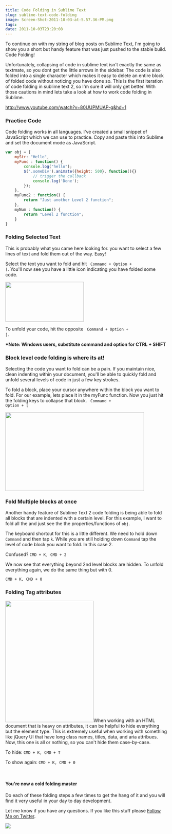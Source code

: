 ```yaml
---
title: Code Folding in Sublime Text
slug: sublime-text-code-folding
image: Screen-Shot-2011-10-03-at-5.57.36-PM.png
tags: 
date: 2011-10-03T23:20:08
---
```


To continue on with my string of blog posts on Sublime Text, I'm going to show you a short but handy feature that was just pushed to the stable build. Code Folding!

Unfortunately, collapsing of code in sublime text isn't exactly the same as textmate, so you dont get the little arrows in the sidebar. The code is also folded into a single character which makes it easy to delete an entire block of folded code without noticing you have done so. This is the first iteration of code folding in sublime text 2, so I'm sure it will only get better. With those cautions in mind lets take a look at how to work code folding in Sublime.
<!--more-->

http://www.youtube.com/watch?v=80UUPMUAP-g&hd=1

<h3>Practice Code</h3>

Code folding works in all languages. I've created a small snippet of JavaScript which we can use to practice. Copy and paste this into Sublime and set the document mode as JavaScript.


```js
var obj = {
    myStr: "Hello",
    myFunc : function() {
        console.log("hello");
        $('.someDiv').animate({height: 500}, function(){}
            // trigger the callback
            console.log('Done');
        });
    },
    myFunc2 : function() {
        return "Just another Level 2 function";
    },
    myNum : function() {
        return "Level 2 function";
    }
}
```

<h3>Folding Selected Text</h3>

This is probably what you came here looking for. you want to select a few lines of text and fold them out of the way. Easy!

Select the text you want to fold and hit <code> Command + Option + [</code>. You'll now see you have a little icon indicating you have folded some code.

<img class="alignleft size-full wp-image-423" title="Screen Shot 2011-10-03 at 5.32.13 PM" src="Screen-Shot-2011-10-03-at-5.32.13-PM.png" alt="" width="244" height="124" />

To unfold your code, hit the opposite <code> Command + Option + ]</code>.

<strong>*Note:  Windows users, substitute command and option for CTRL + SHIFT</strong>

<h3>Block level code folding is where its at!</h3>

Selecting the code you want to fold can be a pain. If you maintain nice, clean indenting within your document, you'll be able to quickly fold and unfold several levels of code in just a few key strokes.

To fold a block, place your cursor anywhere within the block you want to fold. For our example, lets place it in the myFunc function. Now you just hit the folding keys to collapse that block.
<code> Command + Option + [</code>

<img class="aligncenter size-full wp-image-424" title="Sublime Text Block Code Folding" src="Screen-Shot-2011-10-03-at-5.37.27-PM.png" alt="" width="432" height="245" />

<h3>Fold Multiple blocks at once</h3>

Another handy feature of Sublime Text 2 code folding is being able to fold all blocks that are indented with a certain level. For this example, I want to fold all the and just see the the properties/functions of <code>obj</code>.

The keyboard shortcut for this is a little different. We need to hold down <code>Command</code> and then tap <code>k</code>.
While you are still holding down <code>Command</code> tap the level of code block you want to fold. In this case 2.

Confused? <code>CMD + K, CMD + 2</code>

We now see that everything beyond 2nd level blocks are hidden. To unfold everything again, we do the same thing but with 0.

<code>CMD + K, CMD + 0</code>

<h3>Folding Tag attributes</h3>

<img class="alignright size-full wp-image-427" title="Sublime Text Attribute Folding" src="Screen-Shot-2011-10-03-at-5.50.54-PM.png" alt="" width="275" height="378" />When working with an HTML document that is heavy on attributes, it can be helpful to hide everything but the element type. This is extremely useful when working with something like jQuery UI that have long class names, titles, data, and aria attribues. Now, this one is all or nothing, so you can't hide them case-by-case.

To hide:
<code>CMD + K, CMD + T</code>

To show again:
<code>CMD + K, CMD + 0</code>

<br/>

<h4>You're now a cold folding master</h4>

Do each of these folding steps a few times to get the hang of it and you will find it very useful in your day to day development.

Let me know if you have any questions. If you like this stuff please <a href="http://twitter.com/wesbos">Follow Me on Twitter</a>.

<a href="https://sublimetextbook.com/?utm_source=codefolding&utm_medium=banner&utm_campaign=product"><img src="facebook-share2.png"></a>